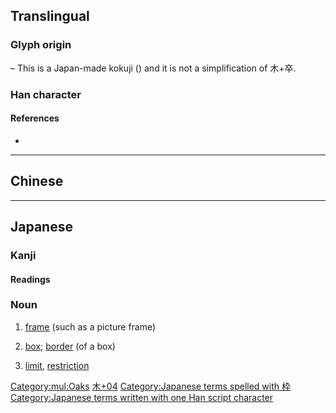 {{character info/new}}
==Translingual==

===Glyph origin===
{{Han etym}}
{{Han compound|木|卆}} – This is a Japan-made kokuji ({{ja-l|国字}}) and it is not a simplification of 木+卒.

===Han character===
{{Han char|rn=75|rad=木|as=04|sn=8|four=|canj=DKNJ|ids=⿰木卆}}

====References====
* {{Han ref|kx=0517.011|dkj=14576|hdz=21173.091|uh=67A0|ud=26528}}

[[Category:mul:Oaks]]

----

==Chinese==
{{zh-see|樺|v}}

----

==Japanese==

===Kanji===
{{ja-kanji|grade=c|rs=木04}}

====Readings====
{{ja-readings
|on=
|kun=わく-
}}

===Noun===
{{ja-noun|わく}}

# [[frame]] (such as a picture frame)
#: {{ja-usex|放送'''枠'''|ほうそう'''わく'''|{{t-needed|ja}}}}
# [[box]]; [[border]] (of a box)
#: {{ja-usex|コマ'''枠'''|コマ'''わく'''|'''borders''' of a comic frame}}
# [[limit]], [[restriction]]

[[Category:Japanese-only CJKV Characters|木+04]]

[[Category:Japanese terms spelled with 枠]]
[[Category:Japanese terms written with one Han script character]]